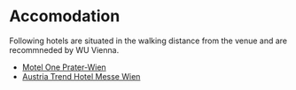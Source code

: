 # Accomodation

Following hotels are situated in the walking distance from the venue and are recommneded by WU Vienna.

- [Motel One Prater-Wien](https://www.google.at/maps/place/Motel+One/@48.2145278,16.4061559,16.11z/data=!4m5!3m4!1s0x0:0x2849d0f18e69ebbe!8m2!3d48.2176103!4d16.4021802?shorturl=1)
- [Austria Trend Hotel Messe Wien](https://www.google.at/maps/place/Austria+Trend+Hotel+Messe+Wien/@48.2152272,16.4067432,17z/data=!4m5!3m4!1s0x476d0719fdd62239:0xbeb937449ac55dac!8m2!3d48.2160136!4d16.4050909?shorturl=1)
